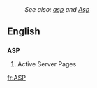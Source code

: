 :''See also: [[asp]] and [[Asp]]''
==English==
==={{initialism}}===
'''ASP'''

{{wikipediaAlt|Active Server Pages}}
#Active Server Pages

[[fr:ASP]]